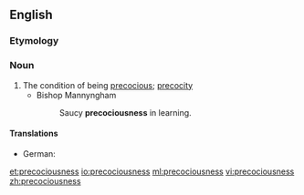 ==English==

===Etymology===
{{suffix|precocious|ness|lang=en}}

===Noun===
{{en-noun|-}}

# The condition of being [[precocious]]; [[precocity]]
#* Bishop Mannyngham
#*: Saucy '''precociousness''' in learning.

====Translations====
{{trans-top|condition of being precocious}}
* German: {{t|de|Frühreife|f}}
{{trans-mid}}
{{trans-bottom}}

[[et:precociousness]]
[[io:precociousness]]
[[ml:precociousness]]
[[vi:precociousness]]
[[zh:precociousness]]